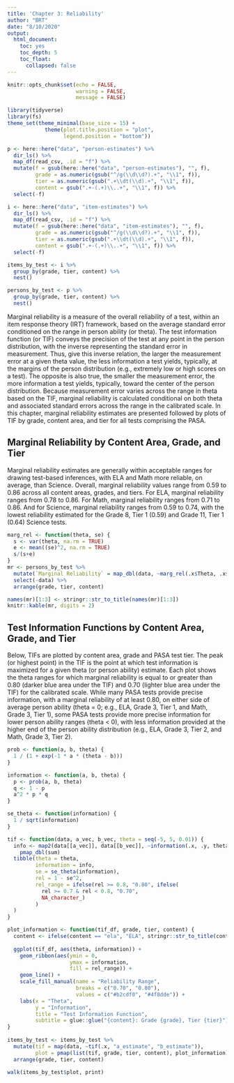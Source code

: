 ```yaml
---
title: 'Chapter 3: Reliability'
author: "BRT"
date: "8/10/2020"
output: 
  html_document:
    toc: yes
    toc_depth: 5
    toc_float: 
      collapsed: false
---
```


```r
knitr::opts_chunk$set(echo = FALSE,
                      warning = FALSE,
                      message = FALSE)

library(tidyverse)
library(fs)
theme_set(theme_minimal(base_size = 15) +
            theme(plot.title.position = "plot",
                  legend.position = "bottom"))
```

```r
p <- here::here("data", "person-estimates") %>% 
  dir_ls() %>% 
  map_df(read_csv, .id = "f") %>% 
  mutate(f = gsub(here::here("data", "person-estimates"), "", f),
         grade = as.numeric(gsub("^/g(\\d\\d?).+", "\\1", f)),
         tier = as.numeric(gsub(".+\\dt(\\d).+", "\\1", f)),
         content = gsub(".+-(.+)\\..+", "\\1", f)) %>% 
  select(-f) 

i <- here::here("data", "item-estimates") %>% 
  dir_ls() %>% 
  map_df(read_csv, .id = "f") %>% 
  mutate(f = gsub(here::here("data", "item-estimates"), "", f),
         grade = as.numeric(gsub("^/g(\\d\\d?).+", "\\1", f)),
         tier = as.numeric(gsub(".+\\dt(\\d).+", "\\1", f)),
         content = gsub(".+-(.+)\\..+", "\\1", f)) %>% 
  select(-f)

items_by_test <- i %>% 
  group_by(grade, tier, content) %>% 
  nest()

persons_by_test <- p %>% 
  group_by(grade, tier, content) %>% 
  nest()
```
Marginal reliability is a measure of the overall reliability of a test, within an item response theory (IRT) framework, based on the average standard error conditioned on the range in person ability (or theta). The test information function (or TIF) conveys the precision of the test at any point in the person distribution, with the inverse representing the standard error in measurement. Thus, give this inverse relation, the larger the measurement error at a given theta value, the less information a test yields, typically, at the margins of the person distribution (e.g., extremely low or high scores on a test). The opposite is also true, the smaller the measurement error, the more information a test yields, typically, toward the center of the person distribution. Because measurement error varies across the range in theta based on the TIF, marginal reliability is calculated conditional on both theta and associated standard errors across the range in the calibrated scale. In this chapter, marginal reliability estimates are presented followed by plots of TIF by grade, content area, and tier for all tests comprising the PASA.

## Marginal Reliability by Content Area, Grade, and Tier

Marginal reliability estimates are generally within acceptable ranges for drawing test-based inferences, with ELA and Math more reliable, on average, than Science. Overall, marginal reliability values range from 0.59 to 0.86 across all content areas, grades, and tiers. For ELA, marginal reliability ranges from 0.78 to 0.86. For Math, marginal reliability ranges from 0.71 to 0.86. And for Science, marginal reliability ranges from 0.59 to 0.74, with the lowest reliability estimated for the Grade 8, Tier 1 (0.59) and Grade 11, Tier 1 (0.64) Science tests.

```r
marg_rel <- function(theta, se) {
  s <- var(theta, na.rm = TRUE)
  e <- mean((se)^2, na.rm = TRUE)
  s/(s+e)
}
mr <- persons_by_test %>% 
  mutate(`Marginal Reliability` = map_dbl(data, ~marg_rel(.x$Theta, .x$SE))) %>% 
  select(-data) %>% 
  arrange(grade, tier, content)

names(mr)[1:3] <- stringr::str_to_title(names(mr)[1:3])
knitr::kable(mr, digits = 2)
```

## Test Information Functions by Content Area, Grade, and Tier

Below, TIFs are plotted by content area, grade and PASA test tier. The peak (or highest point) in the TIF is the point at which test information is maximized for a given theta (or person ability) estimate. Each plot shows the theta ranges for which marginal reliability is equal to or greater than 0.80 (darker blue area under the TIF) and 0.70 (lighter blue area under the TIF) for the calibrated scale. While many PASA tests provide precise information, with a marginal reliability of at least 0.80, on either side of average person ability (theta = 0; e.g., ELA, Grade 3, Tier 1, and Math, Grade 3, Tier 1), some PASA tests provide more precise information for lower person ability ranges (theta < 0), with less information provided at the higher end of the person ability distribution (e.g., ELA, Grade 3, Tier 2, and Math, Grade 3, Tier 2).

```r
prob <- function(a, b, theta) {
  1 / (1 + exp(-1 * a * (theta - b)))
} 

information <- function(a, b, theta) {
  p <- prob(a, b, theta)
  q <- 1 - p
  a^2 * p * q
}

se_theta <- function(information) {
  1 / sqrt(information)
}

tif <- function(data, a_vec, b_vec, theta = seq(-5, 5, 0.01)) {
  info <- map2(data[[a_vec]], data[[b_vec]], ~information(.x, .y, theta)) %>% 
    pmap_dbl(sum)
  tibble(theta = theta,
         information = info,
         se = se_theta(information),
         rel = 1 - se^2,
         rel_range = ifelse(rel >= 0.8, "0.80", ifelse(
           rel >= 0.7 & rel < 0.8, "0.70", 
           NA_character_)
         )
  )
}

plot_information <- function(tif_df, grade, tier, content) {
  content <- ifelse(content == "ela", "ELA", stringr::str_to_title(content))
  
  ggplot(tif_df, aes(theta, information)) +
    geom_ribbon(aes(ymin = 0,
                    ymax = information,
                    fill = rel_range)) +
    geom_line() +
    scale_fill_manual(name = "Reliability Range",
                      breaks = c("0.70", "0.80"),
                      values = c("#b2cdf0", "#4f8dde")) +
    labs(x = "Theta",
         y = "Information",
         title = "Test Information Function",
         subtitle = glue::glue("{content}: Grade {grade}, Tier {tier}"))
}
  
items_by_test <- items_by_test %>% 
  mutate(tif = map(data, ~tif(.x, "a_estimate", "b_estimate")),
         plot = pmap(list(tif, grade, tier, content), plot_information)) %>% 
  arrange(grade, tier, content)

walk(items_by_test$plot, print)
```